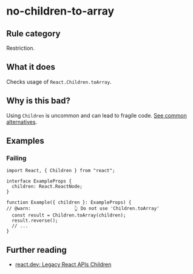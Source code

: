 # no-children-to-array

## Rule category

Restriction.

## What it does

Checks usage of `React.Children.toArray`.

## Why is this bad?

Using `Children` is uncommon and can lead to fragile code. [See common alternatives](https://react.dev/reference/react/Children#alternatives).

## Examples

### Failing

```tsx twoslash
import React, { Children } from "react";

interface ExampleProps {
  children: React.ReactNode;
}

function Example({ children }: ExampleProps) {
// @warn:                👆 Do not use 'Children.toArray'
  const result = Children.toArray(children);
  result.reverse();
  // ...
}
```

## Further reading

- [react.dev: Legacy React APIs Children](https://react.dev/reference/react/Children)
